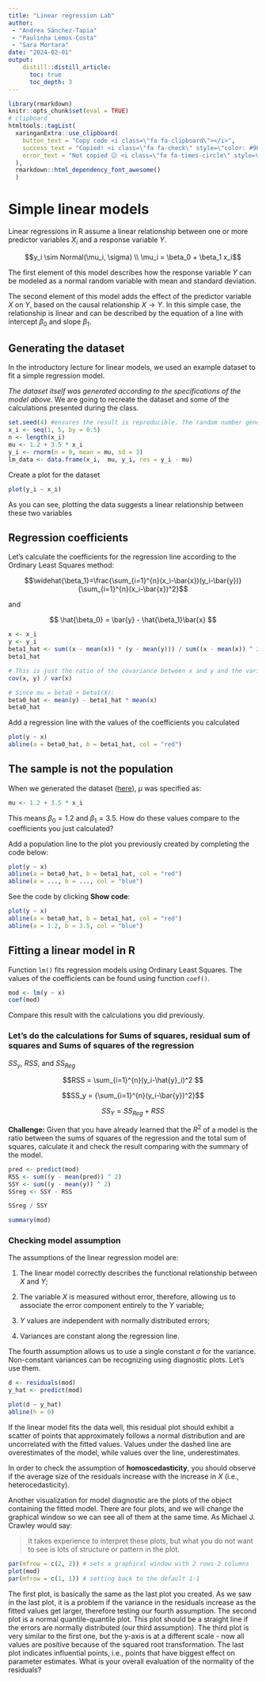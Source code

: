```yaml
---
title: "Linear regression Lab"
author:
 - "Andrea Sánchez-Tapia"
 - "Paulinha Lemos-Costa"
 - "Sara Mortara"
date: "2024-02-01"
output:
    distill::distill_article:
      toc: true
      toc_depth: 3
---
```



```r
library(rmarkdown)
knitr::opts_chunk$set(eval = TRUE)
# clipboard
htmltools::tagList(
  xaringanExtra::use_clipboard(
    button_text = "Copy code <i class=\"fa fa-clipboard\"></i>",
    success_text = "Copied! <i class=\"fa fa-check\" style=\"color: #90BE6D\"></i>",
    error_text = "Not copied 😕 <i class=\"fa fa-times-circle\" style=\"color: #F94144\"></i>"
  ),
  rmarkdown::html_dependency_font_awesome()
  )
```

# Simple linear models

Linear regressions in R assume a linear relationship between one or more predictor variables $X_i$ and a response variable $Y$. 

$$y_i \sim Normal(\mu_i, \sigma) \\
\mu_i = \beta_0 + \beta_1 x_i$$

The first element of this model describes how the response variable $Y$ can be modeled as a normal random variable with mean and standard deviation. 

The second element of this model adds the effect of the predictor variable $X$ on $Y$, based on the causal relationship 
$X \rightarrow Y$. In this simple case, the relationship is linear and can be described by the equation of a line with intercept $\beta_0$ and slope $\beta_1$.

## Generating the dataset

In the introductory lecture for linear models, we used an example dataset to fit a simple regression model.

_The dataset itself was generated according to the specifications of the model above_. We are going to recreate the dataset and some of the calculations presented during the class. 

```r
set.seed(4) #ensures the result is reproducible. The random number generation can vary between Operative systems so maybe there will be different datasets in the classroom
x_i <- seq(1, 5, by = 0.5)
n <- length(x_i)
mu <- 1.2 + 3.5 * x_i
y_i <- rnorm(n = 9, mean = mu, sd = 3)
lm_data <- data.frame(x_i,  mu, y_i, res = y_i - mu)
```

Create a plot for the dataset

```r
plot(y_i ~ x_i)
```


As you can see, plotting the data suggests a linear relationship between these two variables

## Regression coefficients

Let's calculate the coefficients for the regression line according to the Ordinary Least Squares method: 

$$\widehat{\beta_1}=\frac{\sum_{i=1}^{n}(x_i-\bar{x})(y_i-\bar{y})}{\sum_{i=1}^{n}(x_i-\bar{x})^2}$$

and 

$$
\hat{\beta_0} = \bar{y} - \hat{\beta_1}\bar{x} 
$$


```r
x <- x_i
y <- y_i
beta1_hat <- sum((x - mean(x)) * (y - mean(y))) / sum((x - mean(x)) ^ 2)
beta1_hat

# This is just the ratio of the covariance between x and y and the variance of x
cov(x, y) / var(x)

# Since mu = beta0 + beta1(X): 
beta0_hat <- mean(y) - beta1_hat * mean(x)
beta0_hat
```


Add a regression line with the values of the coefficients you calculated


```r
plot(y ~ x)
abline(a = beta0_hat, b = beta1_hat, col = "red")
```

## The sample is not the population 

When we generated the dataset ([here](#generating-the-dataset)), $\mu$ was specified as: 

```r
mu <- 1.2 + 3.5 * x_i
```

This means $\beta_0 = 1.2$ and $\beta_1 = 3.5$. How do these values compare to the coefficients you just calculated? 

Add a population line to the plot you previously created by completing the code below: 

```r
plot(y ~ x)
abline(a = beta0_hat, b = beta1_hat, col = "red")
abline(a = ..., b = ..., col = "blue")
```

See the code by clicking __Show code__: 

```r
plot(y ~ x)
abline(a = beta0_hat, b = beta1_hat, col = "red")
abline(a = 1.2, b = 3.5, col = "blue")
```

## Fitting a linear model in R

Function `lm()` fits regression models using Ordinary Least Squares. 
The values of the coefficients can be found using function `coef()`.

```r
mod <- lm(y ~ x)
coef(mod)
```

Compare this result with the calculations you did previously. 

### Let's do the calculations for Sums of squares, residual sum of squares and Sums of squares of the regression

$SS_y$, $RSS$, and $SS_{Reg}$

$$RSS = \sum_{i=1}^{n}(y_i-\hat{y}_i)^2 $$



$$SS_y = {\sum_{i=1}^{n}(y_i-\bar{y})^2}$$


$$SS_Y = SS_{Reg} + RSS$$


**Challenge:** Given that you have already learned that the $R^2$ of a model is the ratio between the sums of squares of the regression and the total sum of squares, calculate it and check the result comparing with the summary of the model. 

```r
pred <- predict(mod)
RSS <- sum((y - mean(pred)) ^ 2)
SSY <- sum((y - mean(y)) ^ 2)
SSreg <- SSY - RSS

SSreg / SSY

summary(mod)

```


### Checking model assumption

The assumptions of the linear regression model are:

1. The linear model correctly describes the functional relationship between $X$ and $Y$;

2. The variable $X$ is measured without error, therefore, allowing us to associate the error component entirely to the $Y$ variable;

3. $Y$ values are independent with normally distributed errors;

4. Variances are constant along the regression line. 

The fourth assumption allows us to use a single constant $\sigma$ for the variance. Non-constant variances can be recognizing using diagnostic plots. Let's use them.

```r
d <- residuals(mod)
y_hat <- predict(mod)

plot(d ~ y_hat)
abline(h = 0)
```

If the linear model fits the data well, this residual plot should exhibit a scatter of points that approximately follows a normal distribution and are uncorrelated with the fitted values. Values under the dashed line are overestimates of the model, while values over the line, underestimates.

In order to check the assumption of **homoscedasticity**, you should observe if the average size of the residuals increase with the increase in $X$ (i.e., heterocedasticity).

Another visualization for model diagnostic are the plots of the object containing the fitted model. There are four plots, and we will change the graphical window so we can see all of them at the same time. As Michael J. Crawley would say:

> It takes experience to interpret these plots, but what you do not want to see is lots of
structure or pattern in the plot.

```r
par(mfrow = c(2, 2)) # sets a graphical window with 2 rows-2 columns
plot(mod)
par(mfrow = c(1, 1)) # setting back to the default 1-1
```

The first plot, is basically the same as the last plot you created. As we saw in the last plot, it is a problem if the variance in the residuals increase as the fitted values get larger, therefore testing our fourth assumption. The second plot is a normal quantile-quantile plot. This plot should be a straight line if the errors are normally distributed (our third assumption). The third plot is very similar to the first one, but the y-axis is at a different scale - now all values are positive because of the squared root transformation. The last plot indicates influential points, i.e., points that have biggest effect on parameter estimates. What is your overall evaluation of the normality of the residuals?

